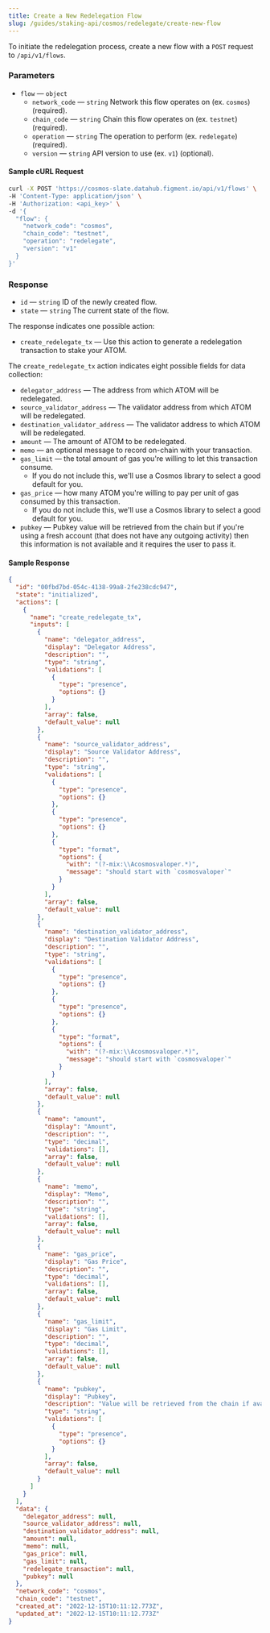 ```yaml
---
title: Create a New Redelegation Flow
slug: /guides/staking-api/cosmos/redelegate/create-new-flow
---
```


To initiate the redelegation process, create a new flow with a `POST` request to `/api/v1/flows`.

### Parameters

- `flow` &mdash; `object`
  - `network_code` &mdash; `string` Network this flow operates on (ex. `cosmos`) (required).
  - `chain_code` &mdash; `string` Chain this flow operates on (ex. `testnet`) (required).
  - `operation` &mdash; `string` The operation to perform (ex. `redelegate`) (required).
  - `version` &mdash; `string` API version to use (ex. `v1`) (optional).

#### Sample cURL Request

```bash {5-10}
curl -X POST 'https://cosmos-slate.datahub.figment.io/api/v1/flows' \
-H 'Content-Type: application/json' \
-H 'Authorization: <api_key>' \
-d '{
  "flow": {
    "network_code": "cosmos",
    "chain_code": "testnet",
    "operation": "redelegate",
    "version": "v1"
  }
}'
```

### Response

- `id` &mdash; `string` ID of the newly created flow.
- `state` &mdash; `string` The current state of the flow.

The response indicates one possible action:

- `create_redelegate_tx` &mdash; Use this action to generate a redelegation transaction to stake your ATOM.

The `create_redelegate_tx` action indicates eight possible fields for data collection:

- `delegator_address` &mdash; The address from which ATOM will be redelegated.
- `source_validator_address` &mdash; The validator address from which ATOM will be redelegated.
- `destination_validator_address` &mdash; The validator address to which ATOM will be redelegated.
- `amount` &mdash; The amount of ATOM to be redelegated.
- `memo` &mdash; an optional message to record on-chain with your transaction.
- `gas_limit` &mdash; the total amount of gas you're willing to let this transaction consume.
  - If you do not include this, we'll use a Cosmos library to select a good default for you.
- `gas_price` &mdash; how many ATOM you're willing to pay per unit of gas consumed by this transaction.
  - If you do not include this, we'll use a Cosmos library to select a good default for you.
- `pubkey` &mdash; Pubkey value will be retrieved from the chain but if you're using a fresh account (that does not have any outgoing activity) then this information is not available and it requires the user to pass it.

#### Sample Response

```json {3}
{
  "id": "00fbd7bd-054c-4138-99a8-2fe238cdc947",
  "state": "initialized",
  "actions": [
    {
      "name": "create_redelegate_tx",
      "inputs": [
        {
          "name": "delegator_address",
          "display": "Delegator Address",
          "description": "",
          "type": "string",
          "validations": [
            {
              "type": "presence",
              "options": {}
            }
          ],
          "array": false,
          "default_value": null
        },
        {
          "name": "source_validator_address",
          "display": "Source Validator Address",
          "description": "",
          "type": "string",
          "validations": [
            {
              "type": "presence",
              "options": {}
            },
            {
              "type": "presence",
              "options": {}
            },
            {
              "type": "format",
              "options": {
                "with": "(?-mix:\\Acosmosvaloper.*)",
                "message": "should start with `cosmosvaloper`"
              }
            }
          ],
          "array": false,
          "default_value": null
        },
        {
          "name": "destination_validator_address",
          "display": "Destination Validator Address",
          "description": "",
          "type": "string",
          "validations": [
            {
              "type": "presence",
              "options": {}
            },
            {
              "type": "presence",
              "options": {}
            },
            {
              "type": "format",
              "options": {
                "with": "(?-mix:\\Acosmosvaloper.*)",
                "message": "should start with `cosmosvaloper`"
              }
            }
          ],
          "array": false,
          "default_value": null
        },
        {
          "name": "amount",
          "display": "Amount",
          "description": "",
          "type": "decimal",
          "validations": [],
          "array": false,
          "default_value": null
        },
        {
          "name": "memo",
          "display": "Memo",
          "description": "",
          "type": "string",
          "validations": [],
          "array": false,
          "default_value": null
        },
        {
          "name": "gas_price",
          "display": "Gas Price",
          "description": "",
          "type": "decimal",
          "validations": [],
          "array": false,
          "default_value": null
        },
        {
          "name": "gas_limit",
          "display": "Gas Limit",
          "description": "",
          "type": "decimal",
          "validations": [],
          "array": false,
          "default_value": null
        },
        {
          "name": "pubkey",
          "display": "Pubkey",
          "description": "Value will be retrieved from the chain if available",
          "type": "string",
          "validations": [
            {
              "type": "presence",
              "options": {}
            }
          ],
          "array": false,
          "default_value": null
        }
      ]
    }
  ],
  "data": {
    "delegator_address": null,
    "source_validator_address": null,
    "destination_validator_address": null,
    "amount": null,
    "memo": null,
    "gas_price": null,
    "gas_limit": null,
    "redelegate_transaction": null,
    "pubkey": null
  },
  "network_code": "cosmos",
  "chain_code": "testnet",
  "created_at": "2022-12-15T10:11:12.773Z",
  "updated_at": "2022-12-15T10:11:12.773Z"
}
```
